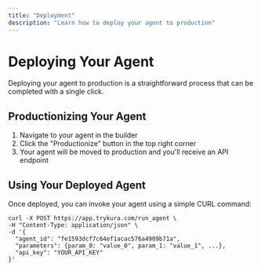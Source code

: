 ```yaml
---
title: "Deployment"
description: "Learn how to deploy your agent to production"
---
```


# Deploying Your Agent

Deploying your agent to production is a straightforward process that can be completed with a single click.

## Productionizing Your Agent

1. Navigate to your agent in the builder
2. Click the "Productionize" button in the top right corner
3. Your agent will be moved to production and you'll receive an API endpoint

## Using Your Deployed Agent

Once deployed, you can invoke your agent using a simple CURL command:

```
curl -X POST https://app.trykura.com/run_agent \
-H "Content-Type: application/json" \
-d '{
  "agent_id": "fe1593dcf7c64ef1acac576a4909b71a",
  "parameters": {param_0: "value_0", param_1: "value_1", ...},
  "api_key": "YOUR_API_KEY"
}'
```
